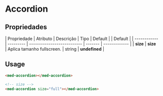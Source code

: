 
<Meta title="Components/Global/Accordion/Usage" />

# Accordion

## Propriedades

| Propriedade  | Atributo  | Descrição                   | Tipo    | Default       |                                                                                            | Default       |
| ------------ | --------- | --------------------------- | ------- | ------------- |
| **size**     | **size**  | Aplica tamanho fullscreen.  | string  | **undefined** |

## Usage

```html
<med-accordion></med-accordion>

<!-- size -->
<med-accordion size="full"></med-accordion>
```
